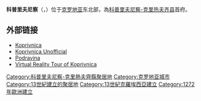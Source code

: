 {{Infobox Settlement
| name = 科普里夫尼察<br />Koprivnica
| image_skyline = 
| imagesize = 
| image_caption = 
| image_flag = 
| image_shield = 
| pushpin_map = Croatia
| pushpin_label_position = bottom
| subdivision_type = 国家
| subdivision_name = {{CRO}}
| subdivision_type1 = [[克罗地亚行政区划|县]]
| subdivision_name1 = [[科普里夫尼察-克里热夫齐县|科普里夫尼察-克里热夫齐县]]
| elevation_m = 
| elevation_ft = 
| area_total_km2 = 91.05
| population_as_of = 2006年
| population_total = 25776
| population_density_km2 = 
| timezone = [[欧洲中部时间|CET]]
| utc_offset = +1
| timezone_DST = [[欧洲中部夏令时间|CEST]]
| utc_offset_DST = +2
| postal_code_type = 
| postal_code = 
| website = http://www.koprivnica.hr 
}}

'''科普里夫尼察'''（{{lang-hr|Koprivnica}}，{{IPA-hr|kɔ̝̌priːv̞nit͡sa|hr}}）位于[[克罗地亚|克罗地亚]]东北部，為[[科普里夫尼察-克里热夫齐县|科普里夫尼察-克里热夫齐县]]首府。

== 外部链接 ==
* [http://www.koprivnica.hr/ Koprivnica]
* [https://web.archive.org/web/20081211060221/http://www.kcinfo.net/ Koprivnica Unofficial]
* [https://web.archive.org/web/20101229222531/http://podravina.net/ Podravina]
* [https://web.archive.org/web/20081209060247/http://www.burger.si/Croatia/Koprivnica/Index_Koprivnica.html Virtual Reality Tour of Koprivnica]


{{Koprivnica-Krizevci}}

{{Authority control}}

{{DEFAULTSORT:Koprivnica}}
[[Category:科普里夫尼察-克里熱夫齊縣聚居地|Category:科普里夫尼察-克里熱夫齊縣聚居地]]
[[Category:克罗地亚城市|Category:克罗地亚城市]]
[[Category:13世紀建立的聚居地|Category:13世紀建立的聚居地]]
[[Category:13世紀克羅埃西亞建立|Category:13世紀克羅埃西亞建立]]
[[Category:1272年歐洲建立|Category:1272年歐洲建立]]

{{Croatia-geo-stub}}